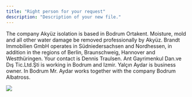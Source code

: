 ```yaml
---
title: "Right person for your request"
description: "Description of your new file."
---
```


<AccordionGroup>
  <Accordion title="Akyüz" defaultOpen={false}>
    The company Akyüz isolation is based in Bodrum Ortakent. Moisture, mold and all other water damage be removed professionally by Akyüz.
  </Accordion>

  <Accordion title="Brandt Immobilien GmbH" defaultOpen={false}>
    Brandt Immobilien GmbH operates in Südniedersachsen and Nordhessen, in addition in the regions of Berlin, Braunschweig, Hannover and Westthüringen. Your contact is Dennis Traulsen.
  </Accordion>

  <Accordion title="Ant Gayrimenkul Dan.ve Dış Tic. Ltd." defaultOpen={false}>
    Ant Gayrimenkul Dan.ve Dış Tic.Ltd.Şti is working in Bodrum and Izmir. Yalçın Aydar is business owner. In Bodrum Mr. Aydar works together with the company Bodrum Albatross.
  </Accordion>
</AccordionGroup>

![](/t7Vtj4crRxCM7sLGtCNkXQ.webp)